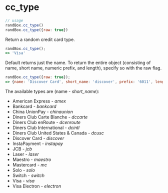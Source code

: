 # cc_type

```js
// usage
randBox.cc_type()
randBox.cc_type({raw: true})
```

Return a random credit card type.

```js
randBox.cc_type();
=> 'Visa'
```

Default returns just the name. To return the entire object (consisting of name,
short name, numeric prefix, and length), specify so with the raw flag.

```js
randBox.cc_type({raw: true});
=> {name: 'Discover Card', short_name: 'discover', prefix: '6011', length: 16}
```

The available types are (name - *short_name*):

* American Express - *amex*
* Bankcard - *bankcard*
* China UnionPay - *chinaunion*
* Diners Club Carte Blanche - *dccarte*
* Diners Club enRoute - *dcenroute*
* Diners Club International - *dcintl*
* Diners Club United States & Canada - *dcusc*
* Discover Card - *discover*
* InstaPayment - *instapay*
* JCB - *jcb*
* Laser - *laser*
* Maestro - *maestro*
* Mastercard - *mc*
* Solo - *solo*
* Switch - *switch*
* Visa - *visa*
* Visa Electron - *electron*
